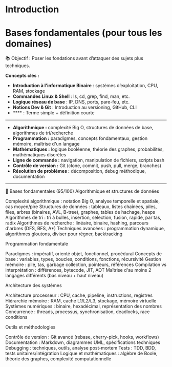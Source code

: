 # Introduction

# Bases fondamentales (pour tous les domaines)

📚 Objectif : Poser les fondations avant d’attaquer des sujets plus techniques.

**Concepts clés :**

-   **Introduction à l'informatique Binaire** : systèmes d’exploitation, CPU, RAM, stockage
-   **Commandes Linux & Shell** : ls, cd, grep, find, man, etc.
-   **Logique réseau de base** : IP, DNS, ports, pare-feu, etc.
-   **Notions Dev & Git** : Introduction au versioning, GitHub, CLI
-   \*\*\*\* : Terme simple + définition courte

---

-   **Algorithmique :** complexité Big O, structures de données de base, algorithmes de tri/recherche
-   **Programmation :** paradigmes, concepts fondamentaux, gestion mémoire, maîtrise d'un langage
-   **Mathématiques :** logique booléenne, théorie des graphes, probabilités, mathématiques discrètes
-   **Ligne de commande :** navigation, manipulation de fichiers, scripts bash
-   **Contrôle de version :** Git (clone, commit, push, pull, merge, branches)
-   **Résolution de problèmes :** décomposition, debug méthodique, documentation

---

🎯 Bases fondamentales (95/100)
Algorithmique et structures de données

Complexité algorithmique : notation Big O, analyse temporelle et spatiale, cas moyen/pire
Structures de données : tableaux, listes chaînées, piles, files, arbres (binaires, AVL, B-tree), graphes, tables de hachage, heaps
Algorithmes de tri : tri à bulles, insertion, sélection, fusion, rapide, par tas, radix
Algorithmes de recherche : linéaire, binaire, hashing, parcours d'arbres (DFS, BFS, A\*)
Techniques avancées : programmation dynamique, algorithmes gloutons, diviser pour régner, backtracking

Programmation fondamentale

Paradigmes : impératif, orienté objet, fonctionnel, procédural
Concepts de base : variables, types, boucles, conditions, fonctions, récursivité
Gestion mémoire : pile, tas, garbage collection, pointeurs, références
Compilation vs interprétation : différences, bytecode, JIT, AOT
Maîtrise d'au moins 2 langages différents (bas niveau + haut niveau)

Architecture des systèmes

Architecture processeur : CPU, cache, pipeline, instructions, registres
Hiérarchie mémoire : RAM, cache L1/L2/L3, stockage, mémoire virtuelle
Systèmes numériques : binaire, hexadécimal, représentation des nombres
Concurrence : threads, processus, synchronisation, deadlocks, race conditions

Outils et méthodologies

Contrôle de version : Git avancé (rebase, cherry-pick, hooks, workflows)
Documentation : Markdown, diagrammes UML, spécifications techniques
Debugging : techniques, outils, analyse post-mortem
Tests : TDD, BDD, tests unitaires/intégration
Logique et mathématiques : algèbre de Boole, théorie des graphes, complexité computationnelle
